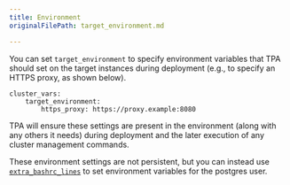 ```yaml
---
title: Environment
originalFilePath: target_environment.md

---
```


You can set `target_environment` to specify environment variables that
TPA should set on the target instances during deployment (e.g., to
specify an HTTPS proxy, as shown below).

```
cluster_vars:
    target_environment:
        https_proxy: https://proxy.example:8080
```

TPA will ensure these settings are present in the environment (along
with any others it needs) during deployment and the later execution of
any cluster management commands.

These environment settings are not persistent, but you can instead use
[`extra_bashrc_lines`](postgres_user) to set environment variables
for the postgres user.

